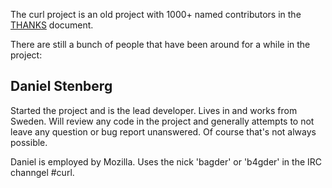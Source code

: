 The curl project is an old project with 1000+ named contributors in the [http://curl.haxx.se/docs/thanks.html THANKS] document.

There are still a bunch of people that have been around for a while in the project:

== Daniel Stenberg ==
Started the project and is the lead developer. Lives in and works from Sweden. Will review any code in the project and generally attempts to not leave any question or bug report unanswered. Of course that's not always possible.

Daniel is employed by Mozilla. Uses the nick 'bagder' or 'b4gder' in the IRC channgel #curl.